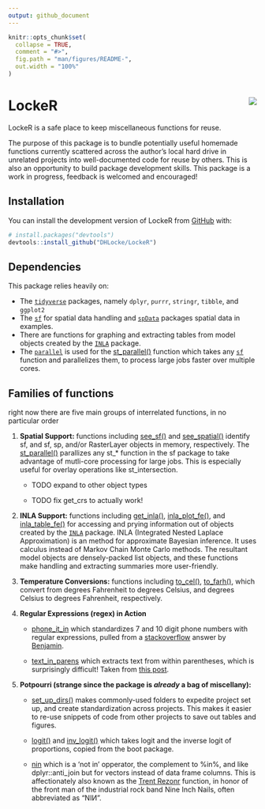 ```yaml
---
output: github_document
---
```


<!-- README.md is generated from README.Rmd. Please edit that file -->

```r
knitr::opts_chunk$set(
  collapse = TRUE,
  comment = "#>",
  fig.path = "man/figures/README-",
  out.width = "100%"
)
```

# LockeR <img src="man/figures/logo.png" align="right"/>

<!-- badges: start -->

<!-- badges: end -->

LockeR is a safe place to keep miscellaneous functions for reuse.

The purpose of this package is to bundle potentially useful homemade functions currently scattered across the author's local hard drive in unrelated projects into well-documented code for reuse by others. This is also an opportunity to build package development skills. This package is a work in progress, feedback is welcomed and encouraged!

## Installation

You can install the development version of LockeR from [GitHub](https://github.com/) with:

``` r
# install.packages("devtools")
devtools::install_github("DHLocke/LockeR")
```

## Dependencies

This package relies heavily on:

-   The [`tidyverse`](http://tidyverse.org/) packages, namely `dplyr`, `purrr`, `stringr`, `tibble`, and `ggplot2`
-   The [`sf`](https://github.com/r-spatial/sf) for spatial data handling and [`spData`](https://jakubnowosad.com/spData/) packages spatial data in examples.
-   There are functions for graphing and extracting tables from model objects created by the [`INLA`](https://www.r-inla.org/) package.
-   The [`parallel`](https://stat.ethz.ch/R-manual/R-devel/library/parallel/doc/parallel.pdf) is used for the [st_parallel()](https://github.com/DHLocke/LockeR/blob/main/R/st_parallel.R) function which takes any [`sf`](https://github.com/r-spatial/sf) function and parallelizes them, to process large jobs faster over multiple cores.

## Families of functions

right now there are five main groups of interrelated functions, in no particular order

1.  **Spatial Support:** functions including [see_sf()](https://github.com/DHLocke/LockeR/blob/main/R/see_sf.R) and [see_spatial()](https://github.com/DHLocke/LockeR/blob/main/R/see_spatial.R) identify sf, and sf, sp, and/or RasterLayer objects in memory, respectively. The [st_parallel()](https://github.com/DHLocke/LockeR/blob/main/R/st_parallel.R) parallizes any st_* function in the sf package to take advantage of mutli-core processing for large jobs. This is especially useful for overlay operations like st_intersection.

    -   TODO expand to other object types

    -   TODO fix get_crs to actually work!

2.  **INLA Support:** functions including [get_inla()](https://github.com/DHLocke/LockeR/blob/main/R/get_inla.R), [inla_plot_fe()](https://github.com/DHLocke/LockeR/blob/main/R/inla_plot_fe.R), and [inla_table_fe()](https://github.com/DHLocke/LockeR/blob/main/R/inla_table_fe.R) for accessing and prying information out of objects created by the [`INLA`](https://www.r-inla.org/) package. INLA (Integrated Nested Laplace Approximation) is an method for approximate Bayesian inference. It uses calculus instead of Markov Chain Monte Carlo methods. The resultant model objects are densely-packed list objects, and these functions make handling and extracting summaries more user-friendly.

3.  **Temperature Conversions:** functions including [to_cel()](https://github.com/DHLocke/LockeR/blob/main/R/to_cel.R), [to_farh()](https://github.com/DHLocke/LockeR/blob/main/R/to_farh.R), which convert from degrees Fahrenheit to degrees Celsius, and degrees Celsius to degrees Fahrenheit, respectively.

4.  **Regular Expressions (regex) in Action**

    -   [phone_it_in](https://github.com/DHLocke/LockeR/blob/main/R/phone_it_in.R) which standardizes 7 and 10 digit phone numbers with regular expressions, pulled from a [stackoverflow](https://stackoverflow.com/questions/34616466/formatting-phone-numbers-in-r) answer by [Benjamin](https://stackoverflow.com/users/1017276/benjamin).

    -   [text_in_parens](https://github.com/DHLocke/LockeR/blob/main/R/text_it_parens.R) which extracts text from within parentheses, which is surprisingly difficult! Taken from [this post](https://community.rstudio.com/t/extract-text-between-brakets/43448/6).

5.  **Potpourri (strange since the package is *already* a bag of miscellany):**

    -   [set_up_dirs()](https://github.com/DHLocke/LockeR/blob/main/R/set_up_dirs.R) makes commonly-used folders to expedite project set up, and create standardization across projects. This makes it easier to re-use snippets of code from other projects to save out tables and figures.

    -   [logit()](https://github.com/DHLocke/LockeR/blob/main/R/to_cel.R) and [inv_logit()](https://github.com/DHLocke/LockeR/blob/main/R/to_cel.R) which takes logit and the inverse logit of proportions, copied from the boot package.

    -   [nin](https://github.com/DHLocke/LockeR/blob/main/R/nin.R) which is a 'not in' opperator, the complement to %in%, and like dplyr::anti_join but for vectors instead of data frame columns. This is affectionately also known as the [Trent Rezonr](https://en.wikipedia.org/wiki/Trent_Reznor) function, in honor of the front man of the industrial rock band Nine Inch Nails, often abbreviated as "NIИ".
